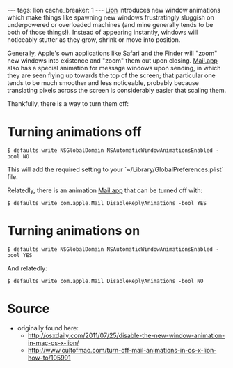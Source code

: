 ---
tags: lion
cache_breaker: 1
---
[[Lion]] introduces new window animations which make things like spawning new windows frustratingly sluggish on underpowered or overloaded machines (and mine generally tends to be both of those things!). Instead of appearing instantly, windows will noticeably stutter as they grow, shrink or move into position.

Generally, Apple's own applications like Safari and the Finder will "zoom" new windows into existence and "zoom" them out upon closing. [[Mail.app]] also has a special animation for message windows upon sending, in which they are seen flying up towards the top of the screen; that particular one tends to be much smoother and less noticeable, probably because translating pixels across the screen is considerably easier that scaling them.

Thankfully, there is a way to turn them off:

= Turning animations off =

<pre lang="shell">$ defaults write NSGlobalDomain NSAutomaticWindowAnimationsEnabled -bool NO</pre>

This will add the required setting to your `~/Library/GlobalPreferences.plist` file.

Relatedly, there is an animation [[Mail.app]] that can be turned off with:

<pre lang="shell">$ defaults write com.apple.Mail DisableReplyAnimations -bool YES</pre>

= Turning animations on =

<pre lang="shell">$ defaults write NSGlobalDomain NSAutomaticWindowAnimationsEnabled -bool YES</pre>

And relatedly:

<pre lang="shell">$ defaults write com.apple.Mail DisableReplyAnimations -bool NO</pre>

= Source =

* originally found here:
** http://osxdaily.com/2011/07/25/disable-the-new-window-animation-in-mac-os-x-lion/
** http://www.cultofmac.com/turn-off-mail-animations-in-os-x-lion-how-to/105991
